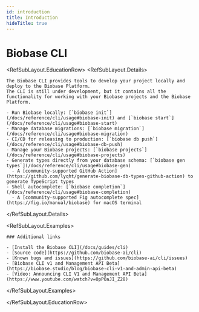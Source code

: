 ```yaml
---
id: introduction
title: Introduction
hideTitle: true
---
```


<div className="flex items-start gap-6 not-prose" id="introduction">
  <div className="flex flex-col gap-2">
    <h1 className="text-3xl text-foreground m-0">Biobase CLI</h1>
  </div>
</div>

<RefSubLayout.EducationRow>
  <RefSubLayout.Details>

    The Biobase CLI provides tools to develop your project locally and deploy to the Biobase Platform.
    The CLI is still under development, but it contains all the functionality for working with your Biobase projects and the Biobase Platform.

    - Run Biobase locally: [`biobase init`](/docs/reference/cli/usage#biobase-init) and [`biobase start`](/docs/reference/cli/usage#biobase-start)
    - Manage database migrations: [`biobase migration`](/docs/reference/cli/usage#biobase-migration)
    - CI/CD for releasing to production: [`biobase db push`](/docs/reference/cli/usage#biobase-db-push)
    - Manage your Biobase projects: [`biobase projects`](/docs/reference/cli/usage#biobase-projects)
    - Generate types directly from your database schema: [`biobase gen types`](/docs/reference/cli/usage#biobase-gen)
      - A [community-supported GitHub Action](https://github.com/lyqht/generate-biobase-db-types-github-action) to generate TypeScript types
    - Shell autocomplete: [`biobase completion`](/docs/reference/cli/usage#biobase-completion)
      - A [community-supported Fig autocomplete spec](https://fig.io/manual/biobase) for macOS terminal

  </RefSubLayout.Details>

  <RefSubLayout.Examples>

    ### Additional links

    - [Install the Biobase CLI](/docs/guides/cli)
    - [Source code](https://github.com/biobase-ai/cli)
    - [Known bugs and issues](https://github.com/biobase-ai/cli/issues)
    - [Biobase CLI v1 and Management API Beta](https://biobase.studio/blog/biobase-cli-v1-and-admin-api-beta)
    - [Video: Announcing CLI V1 and Management API Beta](https://www.youtube.com/watch?v=OpPOaJI_Z28)

  </RefSubLayout.Examples>

</RefSubLayout.EducationRow>

